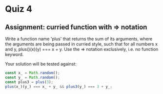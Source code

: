 # Quiz 4

## Assignment: curried function with => notation

Write a function name 'plus' that returns the sum of its arguments, where the arguments are being passed in curried style, such that for all numbers x and y, plus()(x)(y) === x + y.
Use the => notation exclusively, i.e. no function keyword.

Your solution will be tested against:

```javascript
const x_ = Math.random();
const y_ = Math.random();
const plus3 = plus(3);
plus(x_)(y_) === x_ + y_ && plus3(y_) === 3 + y_;
```